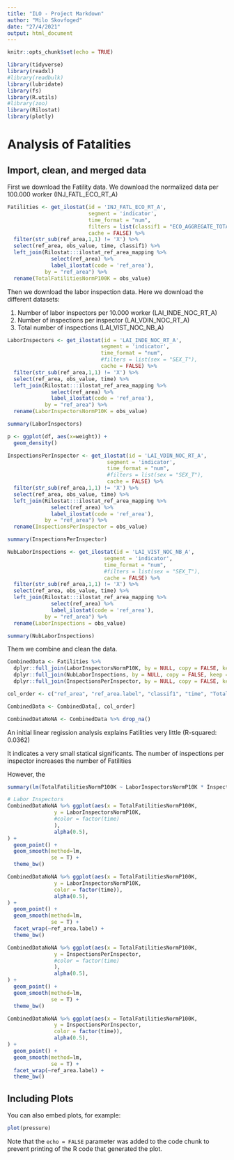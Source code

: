 ```yaml
---
title: "ILO - Project Markdown"
author: "Milo Skovfoged"
date: "27/4/2021"
output: html_document
---
```


```r
knitr::opts_chunk$set(echo = TRUE)

library(tidyverse)
library(readxl)
#library(readbulk)
library(lubridate)
library(fs)
library(R.utils)
#library(zoo)
library(Rilostat)
library(plotly)
```

# Analysis of Fatalities

## Import, clean, and merged data 

First we download the Fatility data. We download the normalized data per 100.000 worker (INJ_FATL_ECO_RT_A)

```r
Fatilities <- get_ilostat(id = 'INJ_FATL_ECO_RT_A', 
                          segment = 'indicator', 
                          time_format = "num",
                          filters = list(classif1 = "ECO_AGGREGATE_TOTAL"), 
                          cache = FALSE) %>% 
  filter(str_sub(ref_area,1,1) != 'X') %>%
  select(ref_area, obs_value, time, classif1) %>%
  left_join(Rilostat:::ilostat_ref_area_mapping %>%
              select(ref_area) %>%
              label_ilostat(code = 'ref_area'),
            by = "ref_area") %>%
  rename(TotalFatilitiesNormP100K = obs_value)
```

Then we download the labor inspection data. Here we download the different datasets:

1. Number of labor inspectors per 10.000 worker (LAI_INDE_NOC_RT_A)
2. Number of inspections per inspector (LAI_VDIN_NOC_RT_A)
3. Total number of inspections (LAI_VIST_NOC_NB_A)

```r
LaborInspectors <- get_ilostat(id = 'LAI_INDE_NOC_RT_A', 
                              segment = 'indicator', 
                              time_format = "num",
                              #filters = list(sex = "SEX_T"), 
                              cache = FALSE) %>% 
  filter(str_sub(ref_area,1,1) != 'X') %>%
  select(ref_area, obs_value, time) %>%
  left_join(Rilostat:::ilostat_ref_area_mapping %>%
              select(ref_area) %>%
              label_ilostat(code = 'ref_area'),
            by = "ref_area") %>%
  rename(LaborInspectorsNormP10K = obs_value)

summary(LaborInspectors)

p <- ggplot(df, aes(x=weight)) + 
  geom_density()

InspectionsPerInspector <- get_ilostat(id = 'LAI_VDIN_NOC_RT_A', 
                                segment = 'indicator', 
                                time_format = "num",
                                #filters = list(sex = "SEX_T"), 
                                cache = FALSE) %>% 
  filter(str_sub(ref_area,1,1) != 'X') %>%
  select(ref_area, obs_value, time) %>%
  left_join(Rilostat:::ilostat_ref_area_mapping %>%
              select(ref_area) %>%
              label_ilostat(code = 'ref_area'),
            by = "ref_area") %>%
  rename(InspectionsPerInspector = obs_value)

summary(InspectionsPerInspector)

NubLaborInspections <- get_ilostat(id = 'LAI_VIST_NOC_NB_A', 
                               segment = 'indicator', 
                               time_format = "num",
                               #filters = list(sex = "SEX_T"), 
                               cache = FALSE) %>% 
  filter(str_sub(ref_area,1,1) != 'X') %>%
  select(ref_area, obs_value, time) %>%
  left_join(Rilostat:::ilostat_ref_area_mapping %>%
              select(ref_area) %>%
              label_ilostat(code = 'ref_area'),
            by = "ref_area") %>%
  rename(LaborInspections = obs_value)

summary(NubLaborInspections)
```

Them we combine and clean the data.

```r
CombinedData <- Fatilities %>%
  dplyr::full_join(LaborInspectorsNormP10K, by = NULL, copy = FALSE, keep = FALSE) %>%
  dplyr::full_join(NubLaborInspections, by = NULL, copy = FALSE, keep = FALSE) %>%
  dplyr::full_join(InspectionsPerInspector, by = NULL, copy = FALSE, keep = FALSE)

col_order <- c("ref_area", "ref_area.label", "classif1", "time", "TotalFatilitiesNormP100K", "LaborInspectorsNormP10K", "InspectionsPerInspector", "LaborInspections")

CombinedData <- CombinedData[, col_order]

CombinedDataNoNA <- CombinedData %>% drop_na()
```

An initial linear regission analysis explains Fatilities very little (R-squared:  0.0362)

It indicates a very small statical significants. The number of inspections per inspector increases the number of Fatilities

However, the 
 
```r
summary(lm(TotalFatilitiesNormP100K ~ LaborInspectorsNormP10K * InspectionsPerInspector, data = CombinedDataNoNA))
```

```r
# Labor Inspectors
CombinedDataNoNA %>% ggplot(aes(x = TotalFatilitiesNormP100K, 
               y = LaborInspectorsNormP10K,
               #color = factor(time)
               ),
               alpha(0.5),
) + 
  geom_point() +
  geom_smooth(method=lm,
              se = T) +
  theme_bw()

CombinedDataNoNA %>% ggplot(aes(x = TotalFatilitiesNormP100K, 
               y = LaborInspectorsNormP10K,
               color = factor(time)),
               alpha(0.5),
) + 
  geom_point() +
  geom_smooth(method=lm,
              se = T) +
  facet_wrap(~ref_area.label) +
  theme_bw()

CombinedDataNoNA %>% ggplot(aes(x = TotalFatilitiesNormP100K, 
               y = InspectionsPerInspector,
               #color = factor(time)
               ),
               alpha(0.5),
) + 
  geom_point() +
  geom_smooth(method=lm,
              se = T) +
  theme_bw()

CombinedDataNoNA %>% ggplot(aes(x = TotalFatilitiesNormP100K, 
               y = InspectionsPerInspector,
               color = factor(time)),
               alpha(0.5),
) + 
  geom_point() +
  geom_smooth(method=lm,
              se = T) +
  facet_wrap(~ref_area.label) +
  theme_bw()
```

## Including Plots

You can also embed plots, for example:

```r
plot(pressure)
```

Note that the `echo = FALSE` parameter was added to the code chunk to prevent printing of the R code that generated the plot.
